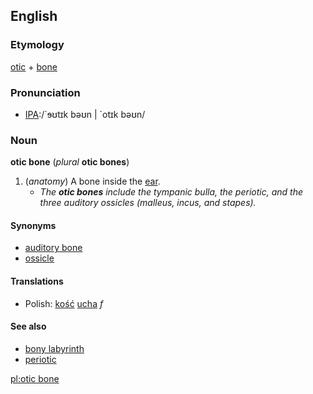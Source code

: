 ==English==
===Etymology===
[[otic]] + [[bone]]

===Pronunciation===
*[[Pronunciation guide|IPA]]:/`ɘʊtɪk bəʊn | `otɪk bəʊn/ 

===Noun===
'''otic bone''' (''plural'' '''otic bones''')

# (''anatomy'') A bone inside the [[ear]].
#*''The '''otic bones''' include the tympanic bulla, the periotic, and the three auditory ossicles (malleus, incus, and stapes).''

====Synonyms====
*[[auditory bone]]
*[[ossicle]]

====Translations====
*Polish: [[kość]] [[ucho|ucha]] ''f''

====See also====
*[[bony labyrinth]]
*[[periotic]]

[[pl:otic bone]]